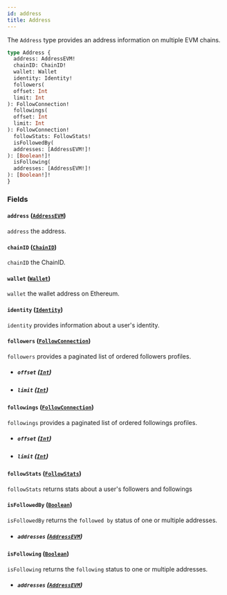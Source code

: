 ```yaml
---
id: address
title: Address
---
```



The `Address` type provides an address information on multiple EVM chains.

```graphql
type Address {
  address: AddressEVM!
  chainID: ChainID!
  wallet: Wallet
  identity: Identity!
  followers(
  offset: Int
  limit: Int
): FollowConnection!
  followings(
  offset: Int
  limit: Int
): FollowConnection!
  followStats: FollowStats!
  isFollowedBy(
  addresses: [AddressEVM!]!
): [Boolean!]!
  isFollowing(
  addresses: [AddressEVM!]!
): [Boolean!]!
}
```


### Fields

#### `address` ([`AddressEVM`](/reference/scalars/address-evm))

`address` the address.


#### `chainID` ([`ChainID`](/reference/scalars/chain-id))

`chainID` the ChainID.


#### `wallet` ([`Wallet`](/reference/objects/wallet))

`wallet` the wallet address on Ethereum.


#### `identity` ([`Identity`](/reference/objects/identity))

`identity` provides information about a user's identity.


#### `followers` ([`FollowConnection`](/reference/objects/follow-connection))

`followers` provides a paginated list of ordered followers profiles.
- ##### `offset` ([`Int`](/reference/scalars/int))




- ##### `limit` ([`Int`](/reference/scalars/int))




#### `followings` ([`FollowConnection`](/reference/objects/follow-connection))

`followings` provides a paginated list of ordered followings profiles.
- ##### `offset` ([`Int`](/reference/scalars/int))




- ##### `limit` ([`Int`](/reference/scalars/int))




#### `followStats` ([`FollowStats`](/reference/objects/follow-stats))

`followStats` returns stats about a user's followers and followings


#### `isFollowedBy` ([`Boolean`](/reference/scalars/boolean))

`isFollowedBy` returns the `followed by` status of one or multiple addresses.
- ##### `addresses` ([`AddressEVM`](/reference/scalars/address-evm))




#### `isFollowing` ([`Boolean`](/reference/scalars/boolean))

`isFollowing` returns the `following` status to one or multiple addresses.
- ##### `addresses` ([`AddressEVM`](/reference/scalars/address-evm))






